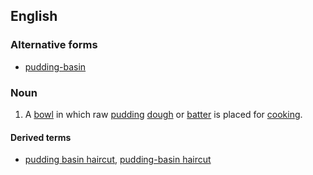 ==English==

===Alternative forms===
*[[pudding-basin]] {{i|in attributive use}}

===Noun===
{{en-noun|sg=[[pudding]] [[basin]]}}

# A [[bowl]] in which raw [[pudding]] [[dough]] or [[batter]] is placed for [[cooking]].

====Derived terms====
*[[pudding basin haircut]], [[pudding-basin haircut]]
